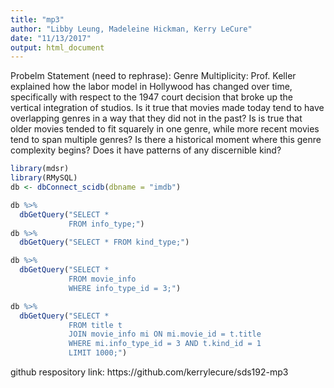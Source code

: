 ```yaml
---
title: "mp3"
author: "Libby Leung, Madeleine Hickman, Kerry LeCure"
date: "11/13/2017"
output: html_document
---
```

Probelm Statement (need to rephrase): Genre Multiplicity: Prof. Keller explained how the labor model in Hollywood has changed over time, specifically with respect to the 1947 court decision that broke up the vertical integration of studios. Is it true that movies made today tend to have overlapping genres in a way that they did not in the past? Is is true that older movies tended to fit squarely in one genre, while more recent movies tend to span multiple genres? Is there a historical moment where this genre complexity begins? Does it have patterns of any discernible kind?
```r
library(mdsr)
library(RMySQL)
db <- dbConnect_scidb(dbname = "imdb")
```
```r
db %>%
  dbGetQuery("SELECT *
             FROM info_type;")
db %>%
  dbGetQuery("SELECT * FROM kind_type;")
```
```r
db %>%
  dbGetQuery("SELECT *
             FROM movie_info
             WHERE info_type_id = 3;")
```

```r
db %>%
  dbGetQuery("SELECT *
             FROM title t
             JOIN movie_info mi ON mi.movie_id = t.title
             WHERE mi.info_type_id = 3 AND t.kind_id = 1
             LIMIT 1000;")
```

github respository link: https://github.com/kerrylecure/sds192-mp3